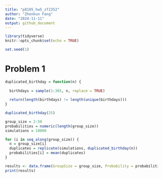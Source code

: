 ```yaml
---
title: "p8105_hw5_zf2352"
author: "Zhenkun Fang"
date: "2024-11-11"
output: github_document
---
```


```r
library(tidyverse)
knitr::opts_chunk$set(echo = TRUE)

set.seed(1)
```

# Problem 1

```r
duplicated_birthday = function(n) {
  
  birthdays = sample(1:365, n, replace = TRUE)
  
  return(length(birthdays) != length(unique(birthdays)))
}

duplicated_birthday(25)
```

```r
group_size = 2:50
probabilities = numeric(length(group_size))
simulations = 10000

for (i in seq_along(group_size)) {
  n = group_size[i]
  duplicates = replicate(simulations, duplicated_birthday(n))
  probabilities[i] = mean(duplicates)
}

results <- data.frame(GroupSize = group_size, Probability = probabilities)
print(results)
```

